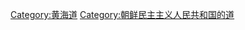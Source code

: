 {{Catmore}}
{{Commonscat|Hwanghae-pukto}}

{{DEFAULTSORT:Hwanghaebuk-do}}
[[Category:黄海道|Category:黄海道]]
[[Category:朝鲜民主主义人民共和国的道|Category:朝鲜民主主义人民共和国的道]]